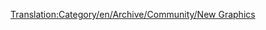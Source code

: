 [[Translation:Category/en/Archive/Community/New Graphics]]

{{en/Bilingual box| Fr
| ---
| ''The following is a list of pages relating to New Graphics development.''}}